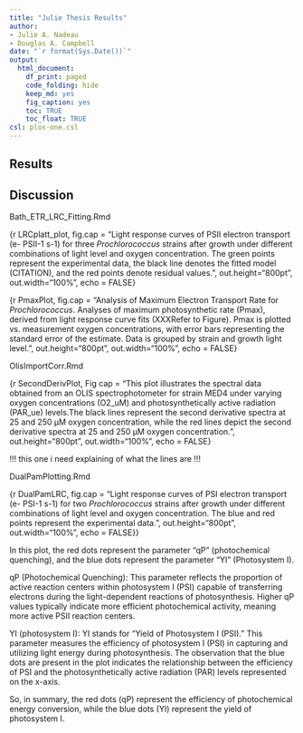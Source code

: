 ```yaml
---
title: "Julie Thesis Results"
author:
- Julie A. Nadeau
- Douglas A. Campbell
date: "`r format(Sys.Date())`"
output:
  html_document:
    df_print: paged
    code_folding: hide
    keep_md: yes
    fig_caption: yes
    toc: TRUE
    toc_float: TRUE   
csl: plos-one.csl
---
```


## Results 



## Discussion

Bath_ETR_LRC_Fitting.Rmd

{r LRCplatt_plot, fig.cap = "Light response curves of PSII electron transport (e- PSII-1 s-1) for three *Prochlorococcus* strains after growth under different combinations of light level and oxygen concentration. The green points represent the experimental data, the black line denotes the fitted model (CITATION), and the red points denote residual values.", out.height="800pt", out.width="100%", echo = FALSE}


{r PmaxPlot, fig.cap = "Analysis of Maximum Electron Transport Rate for *Prochlorococcus*. Analyses of maximum photosynthetic rate (Pmax),  derived from light response curve fits (XXXRefer to Figure). Pmax is plotted vs. measurement oxygen concentrations, with error bars representing the standard error of the estimate. Data is grouped by strain and growth light level.", out.height="800pt", out.width="100%", echo = FALSE}

OlisImportCorr.Rmd

{r SecondDerivPlot, Fig cap = "This plot illustrates the spectral data obtained from an OLIS spectrophotometer for strain MED4 under varying oxygen concentrations (O2_uM) and photosynthetically active radiation (PAR_ue) levels.The black lines represent the second derivative spectra at 25 and 250 µM oxygen concentration, while the red lines depict the second derivative spectra at 25 and 250 µM oxygen concentration. ", out.height="800pt", out.width="100%", echo = FALSE}

!!! this one i need explaining of what the lines are !!!


DualPamPlotting.Rmd

{r DualPamLRC, fig.cap = "Light response curves of PSI electron transport (e- PSI-1 s-1) for two *Prochlorococcus* strains after growth under different combinations of light level and oxygen concentration. The blue and red points represent the experimental data.", out.height="800pt", out.width="100%", echo = FALSE}}

In this plot, the red dots represent the parameter "qP" (photochemical quenching), and the blue dots represent the parameter "YI" (Photosystem I).

qP (Photochemical Quenching): This parameter reflects the proportion of active reaction centers within photosystem I (PSI) capable of transferring electrons during the light-dependent reactions of photosynthesis. Higher qP values typically indicate more efficient photochemical activity, meaning more active PSII reaction centers.

YI (photosystem I): YI stands for "Yield of Photosystem I (PSI)." This parameter measures the efficiency of photosystem I (PSI) in capturing and utilizing light energy during photosynthesis.
The observation that the blue dots are present in the plot indicates the relationship between the efficiency of PSI and the photosynthetically active radiation (PAR) levels represented on the x-axis.

So, in summary, the red dots (qP) represent the efficiency of photochemical energy conversion, while the blue dots (YI) represent the yield of photosystem I.

